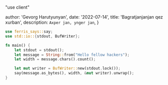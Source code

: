 "use client"


  author: 'Gevorg Harutyunyan',
  date: '2022-07-14',
  title: 'Bagratjanjanjan qez xurban',
  description: `
    Axper jan, ynger jan
  `,
}




```rust
use ferris_says::say;
use std::io::{stdout, BufWriter};

fn main() {
    let stdout = stdout();
    let message = String::from("Hello fellow hackers");
    let width = message.chars().count();

    let mut writer = BufWriter::new(stdout.lock());
    say(message.as_bytes(), width, &mut writer).unwrap();
}
```

